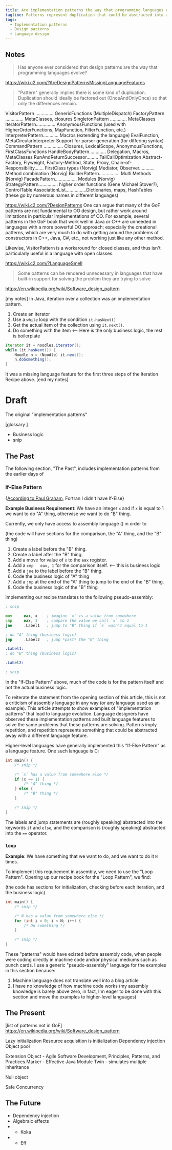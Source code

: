 ```yaml
---
title: Are implementation patterns the way that programming languages evolve?
tagline: Patterns represent duplication that could be abstracted into a language feature
tags:
  - Implementation patterns
  - Design patterns
  - Language design
---
```


## Notes

> Has anyone ever considered that design patterns are the way that programming languages evolve? 

https://wiki.c2.com/?AreDesignPatternsMissingLanguageFeatures

> "Pattern" generally implies there is some kind of duplication. 
> Duplication should ideally be factored out (OnceAndOnlyOnce) so that only the differences remain.

 VisitorPattern  .............. GenericFunctions (MultipleDispatch)
 FactoryPattern  .............. MetaClasses, closures
 SingletonPattern ............. MetaClasses
 IteratorPattern............... AnonymousFunctions 
              (used with HigherOrderFunctions, 
               MapFunction, FilterFunction, etc.)
 InterpreterPattern............ Macros (extending the language)
               EvalFunction, MetaCircularInterpreter
               Support for parser generation (for differing syntax)
 CommandPattern ............... Closures, LexicalScope, 
               AnonymousFunctions, FirstClassFunctions
 HandleBodyPattern............. Delegation, Macros, MetaClasses
 RunAndReturnSuccessor......... TailCallOptimization
 Abstract-Factory,
 Flyweight,
 Factory-Method,
 State, Proxy,
 Chain-of-Responsibility....... FirstClass types (Norvig)
 Mediator, Observer............ Method combination (Norvig)
 BuilderPattern................ Multi Methods (Norvig)
 FacadePattern................. Modules (Norvig)
 StrategyPattern............... higher order functions (Gene Michael Stover?), ControlTable
 AssociationList................Dictionaries, maps, HashTables
                    (these go by numerous names in different languages)

https://wiki.c2.com/?DesignPatterns
One can argue that many of the GoF patterns are not fundamental to OO design, but rather work 
around limitations in particular implementations of OO. For example, several patterns in the 
GoF book that work well in Java or C++ are unneeded in languages with a more powerful OO 
approach; especially the creational patterns, which are very much to do with getting around 
the problems of constructors in C++, Java, C#, etc., not working just like any other method.

Likewise, VisitorPattern is a workaround for closed classes, and thus isn't particularly useful 
in a language with open classes.

https://wiki.c2.com/?LanguageSmell

> Some patterns can be rendered unnecessary in languages that have built-in support for solving the problem they are trying to solve

https://en.wikipedia.org/wiki/Software_design_pattern

[my notes]
In Java, iteration over a collection was an implementation pattern.

1. Create an iterator
2. Use a `while` loop with the condition `it.hasNext()`
3. Get the actual item of the collection using `it.next()`.
4. Do something with the item  <-- Here is the only business logic, the rest is boilerplate

```java
Iterator it = noodles.iterator();
while (it.hasNext()) {
    Noodle n = (Noodle) it.next();
    n.doSomething();
}
```

It was a missing language feature for the first three steps of the Iteration Recipe above.
[end my notes]

# Draft

The original "implementation patterns"

[glossary ]
* Business logic
* snip

## The Past

The following section, "The Past", includes implementation patterns from the earlier days of 

### If-Else Pattern

{[According to Paul Graham](http://www.paulgraham.com/icad.html), Fortran I didn't have If-Else}

**Example Business Requirement**: We have an integer `x` and if `x` is equal to 1 we want to do "A" thing, otherwise we want to do "B" thing.

Currently, we only have access to assembly language () in order to 

(the code will have sections for the comparison, the "A" thing, and the "B" thing)
1. Create a label before the "B" thing.
2. Create a label after the "B" thing.
3. Add a move for value of `x` to the `eax` register.
4. Add a `cmp   eax, 1` for the comparison itself.  <-- this is business logic
5. Add a `jne` to the label before the "B" thing. 
6. Code the business logic of "A" thing
7. Add a `jmp` at the end of the "A" thing to jump to the end of the "B" thing.
8. Code the business logic of the "B" thing

Implementing our recipe translates to the following pseudo-assembly:

```asm
; snip

mov     eax, x    ; imagine `x` is a value from somewhere
cmp     eax, 1    ; compare the value we call `x` to 1
jne     .Label1   ; jump to "B" thing if `x` wasn't equal to 1

; do "A" thing (business logic)
jmp     .Label2   ; jump *past* the "B" thing

.Label1:
; do "B" thing (business logic)

.Label2:

; snip
```

In the "If-Else Pattern" above, much of the code is for the pattern itself and not the actual business logic.

To reiterate the statement from the opening section of this article, this is not a criticism of assembly language in any way (or any language used as an example).
This article attempts to show examples of "implementation patterns" that lead to language evolution. 
Language designers have observed these implementation patterns and built language features to solve the same problems that these patterns are solving.
Patterns imply repetition, and repetition represents something that could be abstracted away with a different language feature.

Higher-level languages have generally implemented this "If-Else Pattern" as a language feature. One such language is C:

```c
int main() {
    /* snip */

    /* `x` has a value from somewhere else */
    if (x == 1) {
        /* "A" thing */
    } else {
        /* "B" thing */
    }

    /* snip */
}
```

The labels and jump statements are (roughly speaking) abstracted into the keywords `if` and `else`, and the comparison is (roughly speaking) abstracted into the `==` operator.

### `loop`

**Example**: We have something that we want to do, and we want to do it `N` times.

To implement this requirement in assembly, we need to use the "Loop Pattern". Opening up our recipe book for the "Loop Pattern", we find:

(the code has sections for initialization, checking before each iteration, and the business logic)



```c
int main() {
    /* snip */

    /* N has a value from somewhere else */
    for (int i = 0; i < N; i++) {
        /* Do something */
    }

    /* snip */
}
```

<Disclaimer>
These "patterns" would have existed before assembly code, when people were coding directly in machine code and/or physical mediums such as punch cards. I use a generic "pseudo-assembly" language for the examples in this section because:

1. Machine language does not translate well into a blog article
2. I have no knowledge of how machine code works (my assembly knowledge is barely above zero, in fact, I'm eager to be done with this section and move the examples to higher-level languages)
</Disclaimer>

## The Present

[list of patterns not in GoF]
https://en.wikipedia.org/wiki/Software_design_pattern

Lazy initialization
Resource acquisition is initialization
Dependency injection
Object pool

Extension Object - Agile Software Development, Principles, Patterns, and Practices
Marker - Effective Java
Module
Twin - simulates multiple inheritance

Null object

Safe Concurrency




## The Future

* Dependency injection
* Algebraic effects
* * Koka
* * Eff
